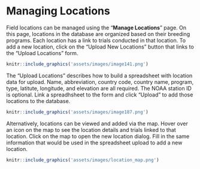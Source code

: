 # Managing Locations

Field locations can be managed using the “**Manage Locations**” page. On this page, locations in the database are organized based on their breeding programs. Each location has a link to trials conducted in that location. To add a new location, click on the “Upload New Locations” button that links to the “Upload Locations” form.

```r
knitr::include_graphics('assets/images/image141.png')
```

The "Upload Locations" describes how to build a spreadsheet with location data for upload. Name, abbreviation, country code, country name, program, type, latitute, longitude, and elevation are all required. The NOAA station ID is optional. Link a spreadhsheet to the form and click "Upload" to add those locations to the database. 

```r
knitr::include_graphics('assets/images/image187.png')
```

Alternatively, locations can be viewed and added via the map. Hover over an icon on the map to see the location details and trials linked to that location. Click on the map to open the new location dialog. Fill in the same information that would be used in the spreadsheet upload to add a new location. 

```r
knitr::include_graphics('assets/images/location_map.png')
```
